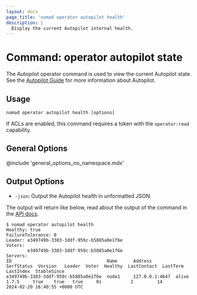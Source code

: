 ```yaml
---
layout: docs
page_title: 'nomad operator autopilot health'
description: |
  Display the current Autopilot internal health.
---
```


# Command: operator autopilot state

The Autopilot operator command is used to view the current Autopilot
state. See the [Autopilot Guide][] for more information about Autopilot.

## Usage

```plaintext
nomad operator autopilot health [options]
```

If ACLs are enabled, this command requires a token with the `operator:read`
capability.

## General Options

@include 'general_options_no_namespace.mdx'

## Output Options

- `-json`: Output the Autopilot health in unformatted JSON.

The output will return like below, read about the output of the command in the [API docs][].

```shell-session
$ nomad operator autopilot health
Healthy: true
FailureTolerance: 0
Leader: e349749b-3303-3ddf-959c-b5885a0e1f6e
Voters:
        e349749b-3303-3ddf-959c-b5885a0e1f6e
Servers:
ID                                    Name      Address         SerfStatus  Version   Leader  Voter  Healthy  LastContact  LastTerm  LastIndex  StableSince
e349749b-3303-3ddf-959c-b5885a0e1f6e  node1     127.0.0.1:4647  alive       1.7.5     true    true   true     0s           2         14         2024-02-20 16:40:55 +0000 UTC
```

[autopilot guide]: /nomad/tutorials/manage-clusters/autopilot
[api docs]: /nomad/api-docs/operator/autopilot#read-state
